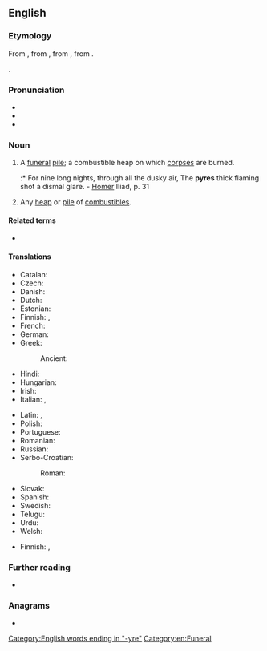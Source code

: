 ==English==

===Etymology===
From {{der|en|la|pyra||pyre, funeral pile}}, from {{der|en|grc|πυρά}}, from {{m|grc|πῦρ||fire}}, from {{der|en|ine-pro|*péh₂wr̥}}.

{{doublet|en|fire}}.

===Pronunciation===
* {{IPA|/ˈpaɪɚ/|lang=en}}
* {{hyphenation|pyre|lang=en}}
* {{rhymes|aɪə(r)|lang=en}}

===Noun===
{{en-noun}}

# A [[funeral]] [[pile]]; a combustible heap on which [[corpse]]s are burned.
#:* For nine long nights, through all the dusky air, The '''pyres''' thick flaming shot a dismal glare. - [[Homer]] Iliad, p. 31
# Any [[heap]] or [[pile]] of [[combustible]]s.

====Related terms====
{{rel3|en|empyreal|empyrean|pyro-}}

* {{l|fr|pyrée}}

====Translations====
{{trans-top|funeral pile}}
* Catalan: {{t+|ca|pira|f}}
* Czech: {{t+|cs|hranice|f}}
* Danish: {{t+|da|ild}}
* Dutch: {{t+|nl|brandstapel|m}}
* Estonian: {{t|et|tuleriit}}
* Finnish: {{t|fi|hautarovio}}, {{t+|fi|rovio}}
* French: {{t+|fr|bûcher|m}}
* German: {{t+|de|Scheiterhaufen|m}}
* Greek: {{t+|el|πυρά|f}}
*: Ancient: {{t|grc|πυρά|f}}
* Hindi: {{t+|hi|चिता|m}}
* Hungarian: {{t+|hu|máglya}}
* Irish: {{t|ga|breocharn|m}}
* Italian: {{t+|it|pira|f}}, {{t+|it|rogo}}
{{trans-mid}}
* Latin: {{t|la|rogus|m}}, {{t|la|pyra|f}}
* Polish: {{t|pl|stos pogrzebowy|m}}
* Portuguese: {{t+|pt|pira|f}}
* Romanian: {{t+|ro|rug|n}}
* Russian: {{t|ru|погреба́льный костёр|m}}
* Serbo-Croatian:
*: Roman: {{t+|sh|lòmača|f}}
* Slovak: {{t|sk|hranica|f}}
* Spanish: {{t+|es|pira|f}}
* Swedish: {{t+|sv|eld}}
* Telugu: {{t+|te|చితి}}
* Urdu: {{t|ur|چتا|m|tr=citā}}
* Welsh: {{t+|cy|coelcerth|f}}
{{trans-bottom}}

{{trans-top|heap of combustibles}}
* Finnish: {{t+|fi|kokko}}, {{t+|fi|rovio}}
{{trans-mid}}
{{trans-bottom}}

===Further reading===
* {{pedialite}}

===Anagrams===
* {{anagrams|en|a=epry|prey|rype}}

[[Category:English words ending in "-yre"]]
[[Category:en:Funeral]]